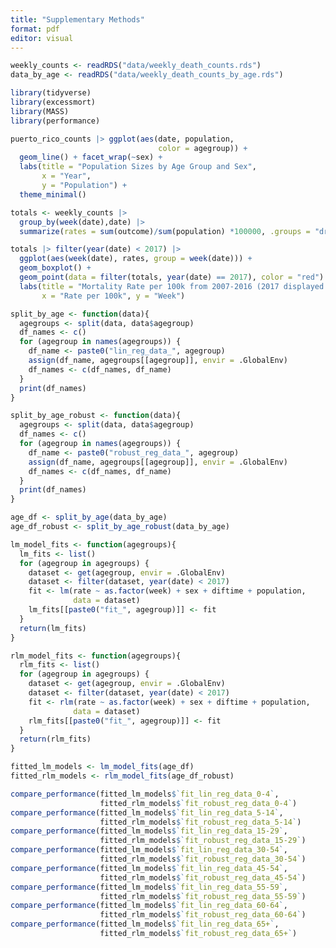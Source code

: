 ```yaml
---
title: "Supplementary Methods"
format: pdf
editor: visual
---
```

```r
weekly_counts <- readRDS("data/weekly_death_counts.rds")
data_by_age <- readRDS("data/weekly_death_counts_by_age.rds")

library(tidyverse)
library(excessmort)
library(MASS)
library(performance)
```

```r
puerto_rico_counts |> ggplot(aes(date, population,
                                 color = agegroup)) +
  geom_line() + facet_wrap(~sex) + 
  labs(title = "Population Sizes by Age Group and Sex",
       x = "Year",
       y = "Population") +
  theme_minimal()
```

```r
totals <- weekly_counts |> 
  group_by(week(date),date) |>
  summarize(rates = sum(outcome)/sum(population) *100000, .groups = "drop")

totals |> filter(year(date) < 2017) |>
  ggplot(aes(week(date), rates, group = week(date))) +
  geom_boxplot() +
  geom_point(data = filter(totals, year(date) == 2017), color = "red") +
  labs(title = "Mortality Rate per 100k from 2007-2016 (2017 displayed in red)",
       x = "Rate per 100k", y = "Week")
```

```r
split_by_age <- function(data){
  agegroups <- split(data, data$agegroup)
  df_names <- c()
  for (agegroup in names(agegroups)) {
    df_name <- paste0("lin_reg_data_", agegroup)
    assign(df_name, agegroups[[agegroup]], envir = .GlobalEnv)
    df_names <- c(df_names, df_name)
  }
  print(df_names)
}

split_by_age_robust <- function(data){
  agegroups <- split(data, data$agegroup)
  df_names <- c()
  for (agegroup in names(agegroups)) {
    df_name <- paste0("robust_reg_data_", agegroup)
    assign(df_name, agegroups[[agegroup]], envir = .GlobalEnv)
    df_names <- c(df_names, df_name)
  }
  print(df_names)
}
```

```r
age_df <- split_by_age(data_by_age)
age_df_robust <- split_by_age_robust(data_by_age)
```

```r
lm_model_fits <- function(agegroups){
  lm_fits <- list()
  for (agegroup in agegroups) {
    dataset <- get(agegroup, envir = .GlobalEnv)
    dataset <- filter(dataset, year(date) < 2017)
    fit <- lm(rate ~ as.factor(week) + sex + diftime + population, 
              data = dataset)
    lm_fits[[paste0("fit_", agegroup)]] <- fit
  }
  return(lm_fits)
}

rlm_model_fits <- function(agegroups){
  rlm_fits <- list()
  for (agegroup in agegroups) {
    dataset <- get(agegroup, envir = .GlobalEnv)
    dataset <- filter(dataset, year(date) < 2017)
    fit <- rlm(rate ~ as.factor(week) + sex + diftime + population, 
              data = dataset)
    rlm_fits[[paste0("fit_", agegroup)]] <- fit
  }
  return(rlm_fits)
}
```

```r
fitted_lm_models <- lm_model_fits(age_df)
fitted_rlm_models <- rlm_model_fits(age_df_robust)
```

```r
compare_performance(fitted_lm_models$`fit_lin_reg_data_0-4`,
                    fitted_rlm_models$`fit_robust_reg_data_0-4`)
compare_performance(fitted_lm_models$`fit_lin_reg_data_5-14`,
                    fitted_rlm_models$`fit_robust_reg_data_5-14`)
compare_performance(fitted_lm_models$`fit_lin_reg_data_15-29`,
                    fitted_rlm_models$`fit_robust_reg_data_15-29`)
compare_performance(fitted_lm_models$`fit_lin_reg_data_30-54`,
                    fitted_rlm_models$`fit_robust_reg_data_30-54`)
compare_performance(fitted_lm_models$`fit_lin_reg_data_45-54`,
                    fitted_rlm_models$`fit_robust_reg_data_45-54`)
compare_performance(fitted_lm_models$`fit_lin_reg_data_55-59`,
                    fitted_rlm_models$`fit_robust_reg_data_55-59`)
compare_performance(fitted_lm_models$`fit_lin_reg_data_60-64`,
                    fitted_rlm_models$`fit_robust_reg_data_60-64`)
compare_performance(fitted_lm_models$`fit_lin_reg_data_65+`,
                    fitted_rlm_models$`fit_robust_reg_data_65+`)
```


